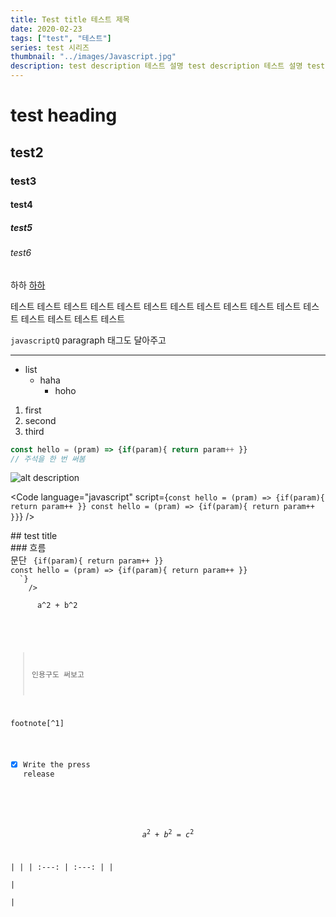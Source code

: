 ```yaml
---
title: Test title 테스트 제목
date: 2020-02-23
tags: ["test", "테스트"]
series: test 시리즈
thumbnail: "../images/Javascript.jpg"
description: test description 테스트 설명 test description 테스트 설명 test description 테스트 설명
---
```





# test heading
##  test2
### test3
#### test4
##### test5
###### test6 
하하
[하하](https://www.google.com)

테스트 테스트 테스트 테스트 테스트 테스트 테스트 테스트 테스트 테스트 테스트 테스트 테스트 테스트 테스트 테스트

`javascriptQ` paragraph 태그도 달아주고

***
* list
  * haha
    * hoho

1. first
2. second
3. third


```js
const hello = (pram) => {if(param){ return param++ }}
// 주석을 한 번 써봄
```
![alt description](../images/freeImage_maybe.webp)

<Youtube src="https://www.youtube.com/watch?v=Ta6ERXcsBYE" size="half" ratio="50" />

<Code
  language="javascript"
  script={`
const hello = (pram) => {if(param){ return param++ }}
const hello = (pram) => {if(param){ return param++ }}
  `}
/>

<Columns>
  <Column>
    <Youtube src="https://www.youtube.com/watch?v=Ta6ERXcsBYE" size="half" ratio="50" />
  </Column>
  <Column>
    ## test title<div/>
    ### 흐름<div/>
    문단
    <Code 
  language="javascript"
  script={`
const hello = (pram) => {if(param){ return param++ }}
const hello = (pram) => {if(param){ return param++ }}
  `}
    />
    <BlockMath>
      a^2 + b^2
    </BlockMath>
  </Column>
</Columns>

> 인용구도 써보고

footnote[^1]

- [x] Write the press release

<Gist  url='https://gist.github.com/GeorgeGkas/5f55a83909a3f5b766934ffe802d30df#file-start-js' />


$$
a^2 + b^2 = c^2
$$

|    |
| :---:        |    :---:   |
| <Gist  url='https://gist.github.com/GeorgeGkas/5f55a83909a3f5b766934ffe802d30df#file-start-js' />      | <Youtube src="https://www.youtube.com/watch?v=Ta6ERXcsBYE" size="half" ratio="100" /> |